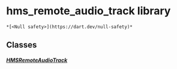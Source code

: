 # hms_remote_audio_track library

    *[<Null safety>](https://dart.dev/null-safety)*

## Classes

##### [HMSRemoteAudioTrack](../model_hms_remote_audio_track/HMSRemoteAudioTrack-class)
